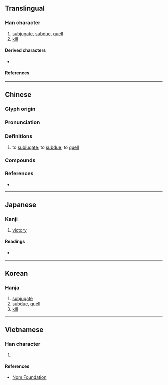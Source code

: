 {{character info/new}}
==Translingual==

===Han character===
{{Han char|rn=62|rad=戈|as=09|sn=13|four=43750|canj=TVI|ids=⿰甚戈}}

# [[subjugate]], [[subdue]], [[quell]]
# [[kill]]

====Derived characters====
* {{l|mul|[[𪭕]], [[𥖘]]}}

====References====
{{Han ref|kx=0413.170|dkj=11616|dj=0756.110|hdz=21408.110|uh=6221}}

----

==Chinese==
{{zh-forms}}

===Glyph origin===
{{Han etym}}
{{Han compound|甚|戈|ls=psc|c1=p|c2=s|t2=dagger-axe}}

===Pronunciation===
{{zh-pron
|m=kān
|c=zam3,ham1
|mn=kham
|mc=y
|oc=y
|cat=v
}}

===Definitions===
{{zh-hanzi}}

# to [[subjugate]]; to [[subdue]]; to [[quell]]

===Compounds===
{{zh-der|動員戡亂|戡亂}}

===References===
* {{R:yue:mfccd}}

----

==Japanese==

===Kanji===
{{ja-kanji|grade=|rs=戈09}}

# [[victory]]

====Readings====
* {{ja-readings|on=[[かん]] (kan), [[ちん]] (chin)|kun=[[かつ]] (katsu)}}

----

==Korean==

===Hanja===
{{ko-hanja|hangeul=감|eumhun=|rv=gam|mr=kam|y=kam}}

# [[subjugate]]
# [[subdue]], [[quell]]
# [[kill]]

----

==Vietnamese==

===Han character===
{{vi-hantu|rs=戈09|[[kham]]}}

# {{rfdef|vi|sort=戈09}}

====References====
* [http://nomfoundation.org/common/nom_details.php?codepoint=6221 Nom Foundation]